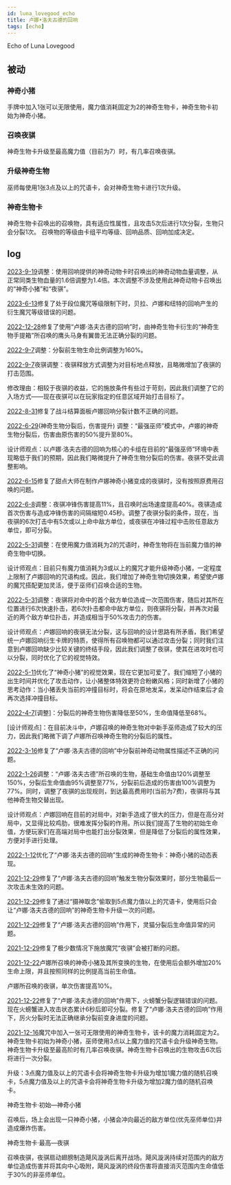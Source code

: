 ```yaml
---
id: luna_lovegood_echo
title: 卢娜•洛夫古德的回响
tags: [echo]
---
```


Echo of Luna Lovegood

<!--truncate-->

## 被动

### 神奇小猪

手牌中加入1张可以无限使用，魔力值消耗固定为2的神奇生物卡，神奇生物卡初始为神奇小猪。

### 召唤夜骐

神奇生物卡升级至最高魔力值（目前为7）时，有几率召唤夜骐。

### 升级神奇生物

巫师每使用1张3点及以上的咒语卡，会对神奇生物卡进行1次升级。

### 神奇生物卡

神奇生物卡召唤出的召唤物，具有适应性属性，且攻击5次后进行1次分裂，生物只会分裂1次。
召唤物的等级由卡组平均等级、回响品质、回响加成决定。

## log

[2023-9-19](/blog/230919-update-annc#adjustment)调整：使用回响提供的神奇动物卡时召唤出的神奇动物血量调整，从正常同类生物血量的1.6倍调整为1.4倍。本次调整不涉及使用此神奇动物卡召唤出的“神奇小猪”和“夜骐”。

[2023-6-13](/blog/230613-update-annc#fix)修复了处于段位魔咒等级限制下时，贝拉、卢娜和纽特的回响产生的衍生魔咒等级错误的问题。

[2022-12-28](/blog/221228-update-annc#fix)修复了使用“卢娜·洛夫古德的回响”时，由神奇生物卡衍生的“神奇生物手提箱”所召唤的鹰头马身有翼兽无法正确分裂的问题。

[2022-9-7](/blog/220907-update-annc#adjustment)调整：分裂前生物生命比例调整为160%。

[2022-9-7](/blog/220907-update-annc#adjustment)夜骐调整：夜骐释放方式调整为对目标地点释放，且略微增加了夜骐的打击范围。

修改理由：相较于夜骐的收益，它的施放条件有些过于苛刻，因此我们调整了它的入场方式——现在夜骐可以在玩家指定的任意区域开始打击目标了。

[2022-8-31](/blog/220831-update-annc#fix)修复了战斗结算面板卢娜回响分裂计数不正确的问题。

[2022-6-29](/blog/220629-update-annc#adjustment)(神奇生物分裂后，伤害提升)
调整：“最强巫师”模式中，卢娜的神奇生物分裂后，伤害由原伤害的50%提升至80%。

设计师观点：以卢娜·洛夫古德的回响为核心的卡组在目前的“最强巫师”环境中表现略低于我们的预期，因此我们略微提升了神奇生物分裂后的伤害。夜骐不受此调整影响。

[2022-6-15](/blog/220615-update-annc#fix)修复了甜点大师在制作卢娜神奇小猪变成的夜骐时，没有按照原费用召唤的问题。

[2022-6-8](/blog/220608-update-annc#adjustment)调整：夜骐冲锋伤害提高11%，且召唤时出场速度提高40%。夜骐造成首次伤害与造成冲锋伤害的间隔缩短0.45秒。调整了夜骐分裂的条件，现在，当夜骐的6次打击中有5次或以上命中敌方单位，或夜骐在冲锋过程中击败任意敌方单位，即可分裂。

[2022-5-31](/blog/230601-update-annc#adjustment)调整：在使用魔力值消耗为2的咒语时，神奇生物将在当前魔力值的神奇生物中切换。

设计师观点：目前只有魔力值消耗为3或以上的魔咒才能升级神奇小猪，一定程度上限制了卢娜回响的咒语构成。因此，我们增加了神奇生物切换效果，希望使卢娜的魔咒搭配更加灵活，便于巫师们召唤合适的生物。

[2022-5-31](/blog/230601-update-annc#adjustment)调整：夜骐将对命中的首个敌方单位造成一次范围伤害，随后对其所在位置进行6次快速扑击，若6次扑击都命中敌方单位，则夜骐将分裂，并再次对最近的两个敌方单位扑击，并造成相当于50%攻击力的伤害。

设计师观点：卢娜回响的夜骐无法分裂，这与回响的设计思路有所矛盾，我们希望统一卢娜回响衍生卡牌的特质，使得所有召唤物都可以通过攻击分裂；同时我们注意到卢娜回响缺少比较关键的终结手段，因此我们调整了夜骐，使其在进攻时也可以分裂，同时优化了它的视觉特效。

[2022-5-11](/blog/220511-update-annc#optimization)优化了“神奇小猪”的视觉效果，现在它更加可爱了。我们缩短了小猪的出生时间并优化了攻击动作，让小猪整体特效更符合粉嫩风格；同时新增了小猪的思考动作：当小猪丢失当前的冲撞目标时，将会在原地发呆，发呆动作结束后才会再次选择冲撞目标。

[2022-4-7](/blog/220407-update-annc#adjustment)[调整]：分裂后的神奇生物伤害降低至50%，生命值降低至68%。

[设计师观点]：在目前决斗中，卢娜召唤的神奇生物对中新手巫师造成了较大的压力，因此我们略微下调了卢娜所召唤神奇生物的分裂后的属性。

[2022-3-16](/blog/220316-update-annc#fix)修复了“卢娜·洛夫古德的回响”中分裂前神奇动物属性描述不正确的问题。

[2022-1-26](/blog/220126-update-annc#adjustment)调整：“卢娜·洛夫古德”所召唤的生物，基础生命值由120%调整至150%，分裂后生命值由95%调整至77%，分裂前后造成的伤害由100%调整为77%。同时，调整了夜骐的出现规则，到达最高费用时(当前为7费)，夜骐将与其他神奇生物交替出现。

设计师观点：卢娜回响在目前的对局中，对新手造成了很大的压力，但是在高分对局中，又显得比较鸡肋，很难发挥分裂的作用。所以我们提高了生物的初始生命值，方便玩家们在高端对局中也能打出分裂效果，但是降低了分裂后的属性效果，方便对手进行处理。

[2022-1-12](/blog/220112-update-annc#optimization)优化了“卢娜·洛夫古德的回响”生成的神奇生物卡：神奇小猪的动态表现。

[2021-12-29](/blog/211229-update-annc#fix)修复了“卢娜·洛夫古德的回响”触发生物分裂效果时，部分生物最后一次攻击未生效的问题。

[2021-12-29](/blog/211229-update-annc#fix)修复了通过“摄神取念”偷取到5点魔力值以上的咒语卡，使用后只会让“卢娜·洛夫古德的回响”的神奇生物卡升级一次的问题。

[2021-12-29](/blog/211229-update-annc#fix)修复了“卢娜·洛夫古德的回响”作用下，灵猫分裂后生命值异常的问题。

[2021-12-29](/blog/211229-update-annc#fix)修复了极少数情况下施放魔咒“夜骐”会被打断的问题。

[2021-12-22](/blog/211222-update-annc#adjustment)卢娜所召唤的神奇小猪及其所变换的生物，在使用后会额外增加20%生命上限，并且按照同样的比例提高当前生命值。

卢娜所召唤的夜骐，单次伤害提高10%。

[2021-12-22](/blog/211222-update-annc#fix)修复了“卢娜·洛夫古德的回响”作用下，火螃蟹分裂逻辑错误的问题。现在火螃蟹进入攻击状态累计6秒后即可分裂。修复了“卢娜·洛夫古德的回响”作用下，厉火分裂时无法正确继承分裂前变身进度的问题。

[2021-12-16](/blog/211216-update-annc#description)魔咒中加入一张可无限使用的神奇生物卡，该卡的魔力消耗固定为2。神奇生物卡初始为神奇小猪，巫师使用3点以上魔力值的咒语卡会升级神奇生物。神奇生物卡升级至最高阶时有几率召唤夜骐。神奇生物卡召唤出的生物攻击6次后将进行一次分裂。

升级：3点魔力值及以上的咒语卡会将神奇生物卡升级为增加1魔力值的随机召唤卡，5点魔力值及以上的咒语卡会将神奇生物卡升级为增加2魔力值的随机召唤卡。

神奇生物卡·初始—神奇小猪

召唤后，场上会出现一只神奇小猪，小猪会冲向最近的敌方单位(优先巫师单位)并造成爆炸伤害。

神奇生物卡·最高—夜骐

召唤夜骐，夜骐扇动翅膀制造飓风漩涡后离开战场。飓风漩涡持续对范围内的敌方单位造成伤害并将其向中心吸附，飓风漩涡的终段伤害将直接消灭范围内生命值低于30%的非巫师单位。


